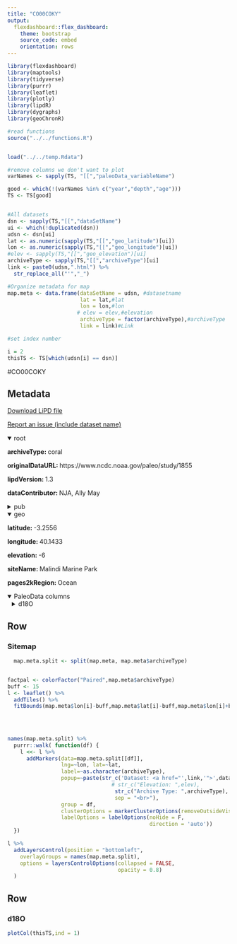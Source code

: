 ```yaml
---
title: "CO00COKY"
output: 
  flexdashboard::flex_dashboard:
    theme: bootstrap
    source_code: embed
    orientation: rows
---
```


```r
library(flexdashboard)
library(maptools)
library(tidyverse)
library(purrr)
library(leaflet)
library(plotly)
library(lipdR)
library(dygraphs)
library(geoChronR)

#read functions
source("../../functions.R")


load("../../temp.Rdata")

#remove columns we don't want to plot
varNames <- sapply(TS, "[[","paleoData_variableName")

good <- which(!(varNames %in% c("year","depth","age")))
TS <- TS[good]


#All datasets
dsn <- sapply(TS,"[[","dataSetName")
ui <- which(!duplicated(dsn))
udsn <- dsn[ui]
lat <- as.numeric(sapply(TS,"[[","geo_latitude")[ui])
lon <- as.numeric(sapply(TS,"[[","geo_longitude")[ui])
#elev <- sapply(TS,"[[","geo_elevation")[ui]
archiveType <- sapply(TS,"[[","archiveType")[ui]
link <- paste0(udsn,".html") %>% 
  str_replace_all("'","_")

#Organize metadata for map
map.meta <- data.frame(dataSetName = udsn, #datasetname
                       lat = lat,#lat
                       lon = lon,#lon
                      # elev = elev,#elevation
                       archiveType = factor(archiveType),#archiveType
                       link = link)#Link

#set index number

i = 2
thisTS <- TS[which(udsn[i] == dsn)]
```
#CO00COKY

Metadata {.sidebar}
-------------------------------------
[Download LiPD file](CO00COKY.lpd)
            

[Report an issue (include dataset name)](https://github.com/nickmckay/LiPDverse/issues)

<details open style="margin-left: 0px">
<summary>root</summary>
<p style="margin-left: 0px"><strong>archiveType: </strong>coral
<p style="margin-left: 0px"><strong>originalDataURL: </strong>https://www.ncdc.noaa.gov/paleo/study/1855
<p style="margin-left: 0px"><strong>lipdVersion: </strong>1.3
<p style="margin-left: 0px"><strong>dataContributor: </strong>NJA, Ally May
</details>
<details>
<summary>pub</summary>
<details style="margin-left: 10px">
<summary>pub1</summary>
<p style="margin-left: 10px"><strong>author: </strong>Cole, J.E.
<p style="margin-left: 10px"><strong>citeKey: </strong>cole2000tropical
<p style="margin-left: 10px"><strong>journal: </strong>Science
<p style="margin-left: 10px"><strong>volume: </strong>287
<p style="margin-left: 10px"><strong>pages: </strong>-2
<p style="margin-left: 10px"><strong>pubYear: </strong>2000
<p style="margin-left: 10px"><strong>title: </strong>Tropical Pacific Forcing of Decadal SST Variability in the Western Indian Ocean over the Past Two Centuries
<p style="margin-left: 10px"><strong>DOI: </strong>10.1126/science.287.5453.617
</details>
<details style="margin-left: 10px">
<summary>pub2</summary>
<p style="margin-left: 10px"><strong>author: </strong>Auer, Gerald , Piller, Werner E. , Reuter, Markus , Harzhauser, Mathias
<p style="margin-left: 10px"><strong>citeKey: </strong>auer2015correlating
<p style="margin-left: 10px"><strong>journal: </strong>Paleoceanography
<p style="margin-left: 10px"><strong>volume: </strong>30
<p style="margin-left: 10px"><strong>pages: </strong>-2
<p style="margin-left: 10px"><strong>pubYear: </strong>2015
<p style="margin-left: 10px"><strong>title: </strong>Correlating carbon and oxygen isotope events in early to middle Miocene shallow marine carbonates in the Mediterranean region using orbitally tuned chemostratigraphy and lithostratigraphy
<p style="margin-left: 10px"><strong>DOI: </strong>10.1002/2014PA002716
</details>
<details style="margin-left: 10px">
<summary>pub3</summary>
<p style="margin-left: 10px"><strong>author: </strong>Cole, J.E.
<p style="margin-left: 10px"><strong>citeKey: </strong>cole2000ocean2khrDataCitation
<p style="margin-left: 10px"><strong>title: </strong>Ocean2kHR-IndianMalindiCole2000
</details>
</details>
<details open style="margin-left: 0px">
<summary>geo</summary>
<p style="margin-left: 0px"><strong>latitude: </strong>-3.2556
<p style="margin-left: 0px"><strong>longitude: </strong>40.1433
<p style="margin-left: 0px"><strong>elevation: </strong>-6
<p style="margin-left: 0px"><strong>siteName: </strong>Malindi Marine Park
<p style="margin-left: 0px"><strong>pages2kRegion: </strong>Ocean
</details>
<details open>
<summary>PaleoData columns</summary>
<details style="margin-left: 10px">
<summary>d18O</summary>
<p style="margin-left: 10px"><strong>TSid: </strong>Ocean2kHR_001
<p style="margin-left: 10px"><strong>variableName: </strong>d18O
<p style="margin-left: 10px"><strong>units: </strong>permil
<p style="margin-left: 10px"><strong>description: </strong>carbonate
<p style="margin-left: 10px"><strong>useInGlobalTemperatureAnalysis: </strong>TRUE
<details>
<summary>interpretation</summary>
<details style="margin-left: 20px">
<summary>1</summary>
<p style="margin-left: 20px"><strong>interpDirection: </strong>decrease/increase
<p style="margin-left: 20px"><strong>scope: </strong>climate
<p style="margin-left: 20px"><strong>variable: </strong>temperature and salinity
<p style="margin-left: 20px"><strong>variableDetail: </strong>sea surface
</details>
<details style="margin-left: 20px">
<summary>2</summary>
<p style="margin-left: 20px"><strong>basis: </strong>The coral 18O record from this site re- flects primarily SST; a linear regression of coral 18O versus SST yields a slope of0.24 per mil (‰) 18O per 1°C, explaining 47% of the SST variance (20).
<p style="margin-left: 20px"><strong>direction: </strong>decrease
<p style="margin-left: 20px"><strong>fraction: </strong>0.47
<p style="margin-left: 20px"><strong>inferredMaterial: </strong>seawater
<p style="margin-left: 20px"><strong>integrationTime: </strong>1
<p style="margin-left: 20px"><strong>integrationTimeUncertainty: </strong>.083 to 0.167 yrs
<p style="margin-left: 20px"><strong>integrationTimeUncertaintyType: </strong>chronological
<p style="margin-left: 20px"><strong>integrationTimeUnits: </strong>years
<p style="margin-left: 20px"><strong>mathematicalRelation: </strong>linear
<p style="margin-left: 20px"><strong>rank: </strong>1
<p style="margin-left: 20px"><strong>scope: </strong>isotope
<p style="margin-left: 20px"><strong>variable: </strong>Temperature_water
</details>
<details style="margin-left: 20px">
<summary>3</summary>
<p style="margin-left: 20px"><strong>basis: </strong>additional variability in coral 18O may arise from vari- ations in the 18O of seawater due to precip- itation, evaporation, or runoff, but at this site these changes are likely to be secondary be- cause local rainfall 18O is not strongly de- pleted from average seawater (21) and salin- ity gradients are small (22). Rainfall and SST influences are likely to be additive in terms of annual effect on coral 18O because warmer years tend to be wetter at this site.
<p style="margin-left: 20px"><strong>direction: </strong>increase
<p style="margin-left: 20px"><strong>inferredMaterial: </strong>seawater
<p style="margin-left: 20px"><strong>integrationTime: </strong>1
<p style="margin-left: 20px"><strong>integrationTimeUncertainty: </strong>.083 to 0.167 yrs
<p style="margin-left: 20px"><strong>integrationTimeUncertaintyType: </strong>chronological
<p style="margin-left: 20px"><strong>integrationTimeUnits: </strong>years
<p style="margin-left: 20px"><strong>mathematicalRelation: </strong>linear
<p style="margin-left: 20px"><strong>rank: </strong>2
<p style="margin-left: 20px"><strong>scope: </strong>isotope
<p style="margin-left: 20px"><strong>variable: </strong>Salinity_water
</details>
</details>
</details>

Row
-----------------------------------------------------------------------

### Sitemap

```r
  map.meta.split <- split(map.meta, map.meta$archiveType)


factpal <- colorFactor("Paired",map.meta$archiveType)
buff <- 15
l <- leaflet() %>% 
  addTiles() %>% 
  fitBounds(map.meta$lon[i]-buff,map.meta$lat[i]-buff,map.meta$lon[i]+buff,map.meta$lat[i]+buff)
  

  
  
names(map.meta.split) %>%
  purrr::walk( function(df) {
    l <<- l %>%
      addMarkers(data=map.meta.split[[df]],
                 lng=~lon, lat=~lat,
                 label=~as.character(archiveType),
                 popup=~paste(str_c('Dataset: <a href="',link,'">',dataSetName,'</a>'),
                                 # str_c("Elevation: ",elev),
                                  str_c("Archive Type: ",archiveType),
                                  sep = "<br>"),
                 group = df,
                 clusterOptions = markerClusterOptions(removeOutsideVisibleBounds = F),
                 labelOptions = labelOptions(noHide = F,
                                             direction = 'auto'))
  })

l %>%
  addLayersControl(position = "bottomleft",
    overlayGroups = names(map.meta.split),
    options = layersControlOptions(collapsed = FALSE,
                                   opacity = 0.8)
  )
```

Row {.tabset .tabset-fade}
-----------------------------------------------------------------------

### d18O
```r
plotCol(thisTS,ind = 1)
```
